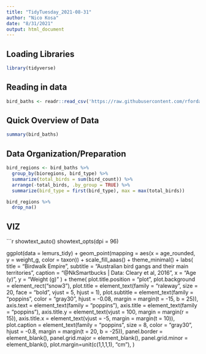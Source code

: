 ```yaml
---
title: "TidyTuesday_2021-08-31"
author: "Nico Kosa"
date: "8/31/2021"
output: html_document
---
```


## Loading Libraries
```r
library(tidyverse)
```

## Reading in data
```r
bird_baths <- readr::read_csv('https://raw.githubusercontent.com/rfordatascience/tidytuesday/master/data/2021/2021-08-31/bird_baths.csv')
```

## Quick Overview of Data
```r
summary(bird_baths)
```

## Data Organization/Preparation
```r
bird_regions <- bird_baths %>%
  group_by(bioregions, bird_type) %>%
  summarize(total_birds = sum(bird_count)) %>% 
  arrange(-total_birds, .by_group = TRUE) %>% 
  summarize(bird_type = first(bird_type), max = max(total_birds)) 

bird_regions %>% 
  drop_na()
```

## VIZ
```r
showtext_auto()
showtext_opts(dpi = 96)

ggplot(data = lemurs_tidy) + 
       geom_point(mapping = aes(x = age_rounded,
                                y = weight_g,
                                color = taxon)) +
  scale_fill_aaas() +
  theme_minimal() +
  labs(
    title = "Birdwalk Empire",
    subtitle = "Australian bird gangs and their main territories",
    caption = "@NkSmartbucks | Data: Cleary et al, 2016",
    x = "Age (y)",
    y = "Weight (g)"
  ) +
  theme(
    plot.title.position = "plot",
    plot.background = element_rect("snow3"),
    plot.title = element_text(family = "raleway", size = 20, face = "bold", vjust = 5, hjust = 1),
    plot.subtitle = element_text(family = "poppins", color = "gray30", hjust = -0.08, margin = margin(t = -15, b = 25)),
    axis.text = element_text(family = "poppins"),
    axis.title = element_text(family = "poppins"),
    axis.title.y = element_text(vjust = 100, margin = margin(r = 15)),
    axis.title.x = element_text(vjust = -5, margin = margin(t = 10)),
    plot.caption = element_text(family = "poppins", size = 8,
                                color = "gray30", hjust = -0.8, margin = margin(t = 20, b = -25)),
    panel.border = element_blank(),
          panel.grid.major = element_blank(),
          panel.grid.minor = element_blank(),
    plot.margin=unit(c(1,1,1,1), "cm"),
  )
